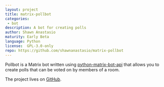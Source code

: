 ```yaml
---
layout: project
title: matrix-pollbot
categories: 
 - bot
description: A bot for creating polls
author: Shawn Anastasio
maturity: Early Beta
language: Python
license:  GPL-3.0-only
repo: https://github.com/shawnanastasio/matrix-pollbot
---
```


Pollbot is a Matrix bot written using [python-matrix-bot-api](https://github.com/shawnanastasio/python-matrix-bot-api/) that allows you to create polls that can be voted on by members of a room.

The project lives on [GitHub](https://github.com/shawnanastasio/matrix-pollbot).



